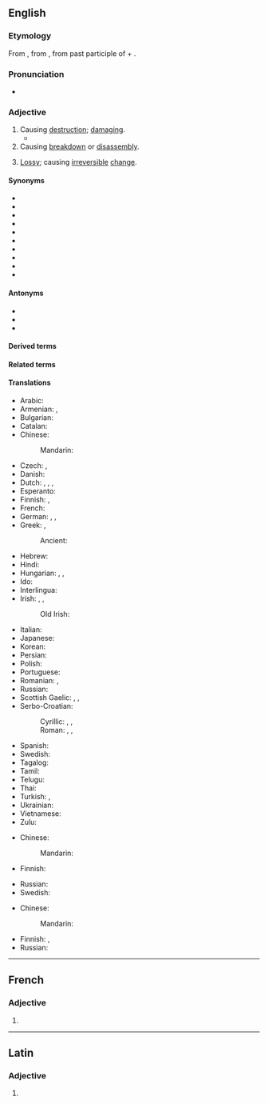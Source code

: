 ==English==

===Etymology===
From {{der|en|frm|destructif}}, from {{der|en|la|destructivus}}, from past participle of {{m|la|destruo|destruere|t=to tear down, destroy}} + {{m|la|-ivus|}}.

===Pronunciation===
* {{a|UK}} {{IPA|/dɪˈstɹʌktɪv/|/dɪˈstɹʊktɪv/|lang=en}}

===Adjective===
{{en-adj}}

# Causing [[destruction]]; [[damage|damaging]].
#* {{quote-journal
|lang=en
|date=February 14, 2013
|author=Scott Tobias
|title=Film: Reviews: A Good Day To Die Hard
|work=The Onion AV Club
|url=http://www.avclub.com/articles/a-good-day-to-die-hard,92496/
|page=
|passage=After rescuing his estranged daughter in the last film, Live Free Or Die Hard, Willis heads to Russia to rescue his estranged son (Jai Courtney), a CIA agent on a mission to protect a whistleblower (Sebastian Koch) from a corrupt government official (Sergei Kolesnikov) with no shortage of '''destructive''' resources at his disposal.}}
# Causing [[breakdown]] or [[disassembly]].
#: {{ux|en|Catabolism is a '''destructive''' metabolism that involves the breakdown of molecules and release of energy.}}
# {{lb|en|computing}} [[lossy|Lossy]]; causing [[irreversible]] [[change]].
#: {{ux|en|Blurring an image is a '''destructive''' operation, but rotating an image is not.}}

====Synonyms====
* {{l|en|calamitous}}
* {{l|en|catastrophic}}
* {{l|en|devastate|devastating}}
* {{l|en|disastrous}}
* {{l|en|eradicative}}
* {{l|en|harmful}}
* {{l|en|pernicious}}
* {{l|en|ruinous}}
* {{l|en|wrackful}}
* {{l|en|wreckful}}

====Antonyms====
* {{l|en|constructive}}
* {{l|en|nondestructive}}
* {{l|en|productive}}

====Derived terms====
{{der3|en|antidestructive|autodestructive|destructive criticism|destructive distillation|destructive sorites|destructively|destructiveness|indestructive|neurodestructive|nondestructive|omnidestructive|self-destructive|superdestructive|undestructive}}

====Related terms====
{{rel3|en|destruct|destruction|destructively|destructiveness|destructivity}}

====Translations====
{{trans-top|causing destruction; damaging}}
* Arabic: {{t-needed|ar}}
* Armenian: {{t+|hy|կործանիչ}}, {{t+|hy|կործանարար}}
* Bulgarian: {{t+|bg|разрушителен}}
* Catalan: {{t|ca|destructiu}}
* Chinese:
*: Mandarin: {{t-needed|cmn}}
* Czech: {{t+|cs|ničivý}}, {{t|cs|destruktivní}}
* Danish: {{t|da|destruktiv}}
* Dutch: {{t+|nl|destructief}}, {{t+|nl|destructieve}}, {{t+|nl|verwoestend}}, {{t+|nl|verwoestende}}
* Esperanto: {{t-needed|eo}}
* Finnish: {{t+|fi|tuhoisa}}, {{t+|fi|destruktiivinen}}
* French: {{t+|fr|destructif}}
* German: {{t+|de|destruktiv}}, {{t+|de|schädlich}}, {{t+|de|zerstörend}}
* Greek: {{t+|el|καταστροφικός|m}}, {{t+|el|καταστρεπτικός|m}}
*: Ancient: {{t|grc|ὀλέθριος}}
* Hebrew: {{t|he|הרסני|tr=harsany}}
* Hindi: {{t-needed|hi}}
* Hungarian: {{t+|hu|destruktív}}, {{t+|hu|kártékony}}, {{t+|hu|pusztító}}
* Ido: {{t-needed|io}}
* Interlingua: {{t|ia|destructive}}
* Irish: {{t|ga|urbhadhach}}, {{t|ga|arganach}}, {{t|ga|sladach}}
*: Old Irish: {{t|sga|bráthamail}}
{{trans-mid}}
* Italian: {{t+|it|distruttivo}}
* Japanese: {{t|ja|破壊的|alt=破壊的な|tr=hakaiteki na}}
* Korean: {{t-needed|ko}}
* Persian: {{t+|fa|مخرب}}
* Polish: {{t+|pl|destrukcyjny|m}}
* Portuguese: {{t+|pt|destrutivo}}
* Romanian: {{t+|ro|distructiv|m|n}}, {{t+|ro|distrugător|m|n}}
* Russian: {{t+|ru|разруши́тельный}}
* Scottish Gaelic: {{t|gd|millteach}}, {{t|gd|sgriosach}}, {{t|gd|sgriosail}}
* Serbo-Croatian:
*: Cyrillic: {{t|sh|ра́зо̄ран}}, {{t|sh|де̏структӣван}}, {{t|sh|ру̀шилачкӣ}}
*: Roman: {{t+|sh|rázōran}}, {{t+|sh|dȅstruktīvan}}, {{t+|sh|rùšilačkī}}
* Spanish: {{t+|es|destructivo}}
* Swedish: {{t+|sv|destruktiv}}
* Tagalog: {{t|tl|mapanira}}
* Tamil: {{t-needed|ta}}
* Telugu: {{t-needed|te}}
* Thai: {{t-needed|th}}
* Turkish: {{t+|tr|yıkıcı}}, {{t|tr|tahripkar|alt=tahripkâr}}
* Ukrainian: {{t-needed|uk}}
* Vietnamese: {{t-needed|vi}}
* Zulu: {{t-needed|zu}}
{{trans-bottom}}

{{trans-top|causing breakdown}}
* Chinese:
*: Mandarin: {{t-needed|cmn}}
* Finnish: {{t+|fi|hajottava}}
{{trans-mid}}
* Russian: {{t-needed|ru}}
* Swedish: {{t+|sv|destruktiv}}
{{trans-bottom}}

{{trans-top|lossy}}
* Chinese:
*: Mandarin: {{t-needed|cmn}}
{{trans-mid}}
* Finnish: {{t+|fi|peruuttamaton}}, {{t+|fi|destruktiivinen}}
* Russian: {{t-needed|ru}}
{{trans-bottom}}

----

==French==

===Adjective===
{{head|fr|adjective form}}

# {{feminine singular of|destructif|lang=fr}}

----

==Latin==

===Adjective===
{{la-adj-form|dēstructīve}}

# {{inflection of|dēstructīvus||voc|m|s|lang=la}}